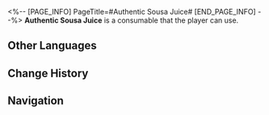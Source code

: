 <%-- [PAGE_INFO]
PageTitle=#Authentic Sousa Juice#
[END_PAGE_INFO] --%>
{{Consumable Infobox
|id          = 408422
|image       = Item Authentic Sousa Juice.png
|type        = Attack Consumables
|rarity      = 2
|effect      = When used, increases all allies' ATK by 35% and decreases DEF by 8% for the next battle.
|description = A low-quality syrupy drink that is rumored to be the true and original recipe for SoulGlad.<br />The foul water, sickeningly sweet syrup, and mediocre taste meant this drink is banished to the depths of the Dreamscape's shelves. But in a time before the arrival of the sweet dreams, this was the spring water that cleansed both tears and blood, a fine wine made to soothe the bitterness of the years.
|effectType  = 
|effectType2 = 
|effectType3 = 
|recipe      = 
|source1     = [[Jessie's Snack]]
|source2     = 
|source3     = 
}}
{{Description|''"They used flavoring to mask its strange taste, used coloring to hide the poor quality, and used carbonation to deprive it of flatness &mdash; But the truth hidden within the bottle will never disappear."''}}
'''Authentic Sousa Juice''' is a consumable that the player can use.

==Other Languages==
{{Other Languages
|en   = Authentic Sousa Juice
|zhs  = 正宗苏萨水
|zht  = 正宗蘇薩水
|ja   = 本家スーサ水
|ko   = 정통 소사수
|es   = Jugo de Sousa auténtico
|fr   = Jus de Sousa authentique
|ru   = Аутентичный сок Суза
|th   = Authentic Sousa Juice
|vi   = Nước Sousa Chính Gốc
|de   = Originaler Sousa-Saft
|id   = Authentic Sousa Juice
|pt   = Sucão do Sousa Autêntico
}}

==Change History==
{{Change History|2.2}}

==Navigation==
{{Consumable Navbox}}